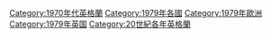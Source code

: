 [[Category:1970年代英格蘭|Category:1970年代英格蘭]]
[[Category:1979年各國|Category:1979年各國]]
[[Category:1979年歐洲|Category:1979年歐洲]]
[[Category:1979年英国|Category:1979年英国]]
[[Category:20世紀各年英格蘭|Category:20世紀各年英格蘭]]